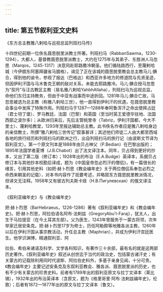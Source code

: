 ```yaml
---
---
---
```

title: 第五节叙利亚文史料
---



《东方总主教雅八剌哈与巡视总监列班扫马传》

十四世纪前期一位佚名聂思脱里派教士所著。列班扫马（RabbanSawma，1230-1294），大都人，基督教聂思脱里派教士，大约在1275年与其弟子、东胜洲人马忽思（Marqos，1245-1317）决意同赴耶路撒冷朝圣。他们循陆路西行，至蔑剌哈城（今伊朗东阿塞拜疆省马腊格），谒见了正在该城的聂思脱里教会总主教马儿·腆合，得到他的谕令，参观了报达（巴格达）和西亚许多地方的修道院与先贤圣迹，但因伊利汗国与马木鲁克王朝的敌对关系，未能去耶路撒冷。马儿·腆合授马忽思为“契丹”与汪古教区主教（易名雅八剌哈YahbhAllaha），列班扫马为巡视总监，命他们东归主持教务，但由于中亚有战事而中途折回。1281年马儿·腆合亡故，马忽思被选为总主教（称雅八剌哈三世），他一直得到伊利汗的优遇，在聂思脱里教会事业中发挥了特殊作用。列班扫马于1287—1288年奉阿鲁浑汗之命出使拜占廷（君士坦丁堡）、罗马教廷、法国（巴黎）和英国（至当时英王爱德华驻地、法国西部之波尔多）；从欧洲归来后，先后主管桃里寺（Tabriz，伊利汗国都，今大不里士）、蔑剌哈教堂，1293年至报达辅助总主教。此书佚名作者应是雅八剌哈身边的亲信教士，所撰“雅八剌哈三世传记”叙事甚详；其述他们师徒二人由大都至西域各地的旅行经历和列班扫马的欧洲之行，出自列班扫马的旅行记（由波斯文节译为叙利亚文）。第一个原文刊本是1888年由贝占神父（P.Bedian）在巴黎出版的；1895年法国学者夏博（J.B.Chabot）出了法文译注本。同年，贝占得到更好的抄本，又出了第二版（修订本）；1928年出的布治（E.A.Budge）英译本，系据贝占修订本与其他抄本校勘后译成，题为《中国皇帝忽必烈汗的僧侣》，有一篇很长的绪言，引用其他史料（如把·赫卜烈思《教会编年史》关于两位僧侣系奉忽必烈之命西来朝圣的记载），对本书内容作了扼要考述，并略叙东方聂思脱里教派情况，但译文无注释。1958年又有彼古列夫斯卡娅（Н.В.Пигулевская）的俄文译注本。

《叙利亚编年史》与《教会编年史》

把·赫卜烈思（BarHebraeus，1226-1286）著有《叙利亚编年史》和《教会编年史》。把·赫卜烈思，阿拉伯语名阿布·法剌兹（GregoryAbu’l-Faraj），犹太人，出生于马拉提亚（在今土耳其东部）。父为医生，1243年曾服务于一蒙古将领，次年举家迁居安条克。把·赫卜烈思17岁为修士，历任阿勒颇等地雅各派主教，1260年以后在伊利汗国从事宗教活动，升任总主教（Maphrian），并成为伊利汗宫廷医生。他学识渊博，精通叙利亚、阿

拉伯、希伯来诸语及科学、文学各科知识，有著作三十余部，最有名的就是这两部历史著作。《叙利亚编年史》叙述从创世迄于当代的政治史，包括蒙古诸汗史；有关蒙古的记载除利用同时代波斯、阿拉伯史料外，多基于亲身见闻，十分可贵。《教会编年史》主要记述安条克及东叙利亚教会、雅各派、聂思脱里派的历史，也有不少有关蒙古的珍贵史料。前者有1789年出的叙利亚原文与拉丁文译本（莱比锡），1932年出的布治英译本（含原文，题为《格里哥里·阿布·法剌兹编年史》，伦敦）；后者有1872—1877年出的原文与拉丁文译本（鲁文）。